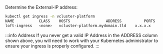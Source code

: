 Determine the External-IP address:

```bash
kubectl get ingress -n vcluster-platform
NAME           CLASS    HOSTS                ADDRESS          PORTS     AGE
loft-ingress   <none>   vcluster-platform.mydomain.tld    x.x.x.x          80, 443   10m
```

:::info Address
If you never get a valid IP Address in the ADDRESS column shown above, you will need to work
with your Kubernetes administrator to ensure your ingress is properly configured.
:::
